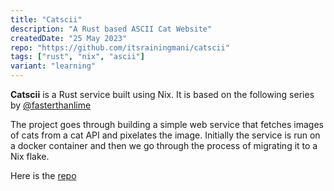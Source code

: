 ```yaml
---
title: "Catscii"
description: "A Rust based ASCII Cat Website"
createdDate: "25 May 2023"
repo: "https://github.com/itsrainingmani/catscii"
tags: ["rust", "nix", "ascii"]
variant: "learning"
---
```


**Catscii** is a Rust service built using Nix. It is based on the following series by <a href="https://fasterthanli.me">@fasterthanlime</a>

The project goes through building a simple web service that fetches images of cats from a cat API and pixelates the image. Initially the service is run on a docker container and then we go through the process of migrating it to a Nix flake.

Here is the <a href="https://github.com/itsrainingmani/catscii">repo</a>

